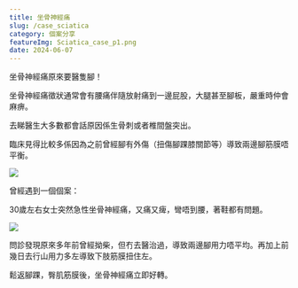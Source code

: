 ```yaml
---
title: 坐骨神經痛
slug: /case_sciatica
category: 個案分享
featureImg: Sciatica_case_p1.png
date: 2024-06-07
---
```


坐骨神經痛原來要醫隻腳！

坐骨神經痛徵狀通常會有腰痛伴隨放射痛到一邊屁股，大腿甚至腳板，嚴重時仲會麻痹。

去睇醫生大多數都會話原因係生骨刺或者椎間盤突出。

臨床見得比較多係因為之前曾經腳有外傷（扭傷腳踝膝關節等）導致兩邊腳筋膜唔平衡。

<img src="/images/blog/Sciatica_case_p2.png" className="blog-sqimg" />

曾經遇到一個個案：

30歲左右女士突然急性坐骨神經痛，又痛又痺，彎唔到腰，著鞋都有問題。

<img src="/images/blog/Sciatica_case_p3.jpg" className="blog-sqimg" />

問診發現原來多年前曾經拗柴，但冇去醫治過，導致兩邊腳用力唔平均。再加上前幾日去行山用力多左導致下肢筋膜扭住左。

鬆返腳踝，臀肌筋膜後，坐骨神經痛立即好轉。